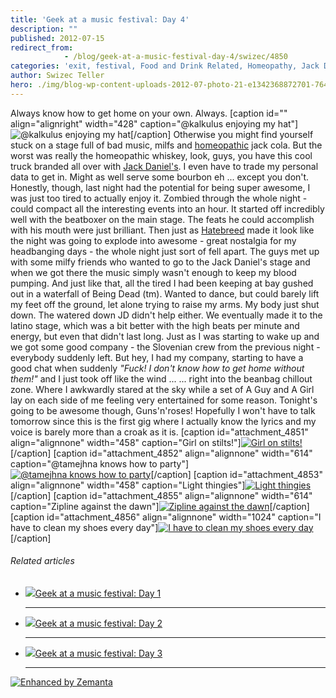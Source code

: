 ```yaml
---
title: 'Geek at a music festival: Day 4'
description: ""
published: 2012-07-15
redirect_from: 
            - /blog/geek-at-a-music-festival-day-4/swizec/4850
categories: 'exit, festival, Food and Drink Related, Homeopathy, Jack Daniel, Liquor and Wine, Travel + Events'
author: Swizec Teller
hero: ./img/blog-wp-content-uploads-2012-07-photo-21-e1342368872701-764x1024.jpg
---
```

Always know how to get home on your own. Always. \[caption id="" align="alignright" width="428" caption="@kalkulus enjoying my hat"]![@kalkulus enjoying my hat](http://distilleryimage2.instagram.com/1aabd8acce2611e19b0622000a1e8a4f_7.jpg "@kalkulus enjoying my hat")\[/caption] Otherwise you might find yourself stuck on a stage full of bad music, milfs and [homeopathic](http://en.wikipedia.org/wiki/Homeopathy "Homeopathy") jack cola. But the worst was really the homeopathic whiskey, look, guys, you have this cool truck branded all over with [Jack Daniel's](http://en.wikipedia.org/wiki/Jack_Daniel%27s "Jack Daniel's"). I even have to trade my personal data to get in. Might as well serve some bourbon eh ... except you don't. Honestly, though, last night had the potential for being super awesome, I was just too tired to actually enjoy it. Zombied through the whole night - could compact all the interesting events into an hour. It started off incredibly well with the beatboxer on the main stage. The feats he could accomplish with his mouth were just brilliant. Then just as [Hatebreed](http://www.hatebreed.com/ "Hatebreed") made it look like the night was going to explode into awesome - great nostalgia for my headbanging days - the whole night just sort of fell apart. The guys met up with some milfy friends who wanted to go to the Jack Daniel's stage and when we got there the music simply wasn't enough to keep my blood pumping. And just like that, all the tired I had been keeping at bay gushed out in a waterfall of Being Dead (tm). Wanted to dance, but could barely lift my feet off the ground, let alone trying to raise my arms. My body just shut down. The watered down JD didn't help either. We eventually made it to the latino stage, which was a bit better with the high beats per minute and energy, but even that didn't last long. Just as I was starting to wake up and we got some good company - the Slovenian crew from the previous night - everybody suddenly left. But hey, I had my company, starting to have a good chat when suddenly _"Fuck! I don't know how to get home without them!"_ and I just took off like the wind ... ... right into the beanbag chillout zone. Where I awkwardly stared at the sky while a set of A Guy and A Girl lay on each side of me feeling very entertained for some reason. Tonight's going to be awesome though, Guns'n'roses! Hopefully I won't have to talk tomorrow since this is the first gig where I actually know the lyrics and my voice is barely more than a croak as it is. \[caption id="attachment_4851" align="alignnone" width="458" caption="Girl on stilts!"][![Girl on stilts!](./img/blog-wp-content-uploads-2012-07-photo-21-e1342368872701-764x1024.jpg "Girl on stilts!")](http://swizec.com/blog/wp-content/uploads/2012/07/photo-21.jpeg)\[/caption] \[caption id="attachment_4852" align="alignnone" width="614" caption="@tamejhna knows how to party"][![@tamejhna knows how to party](./img/blog-wp-content-uploads-2012-07-photo-41-e1342368973262-1024x764.jpg "@tamejhna knows how to party")](http://swizec.com/blog/wp-content/uploads/2012/07/photo-41.jpeg)\[/caption] \[caption id="attachment_4853" align="alignnone" width="458" caption="Light thingies"][![Light thingies](./img/blog-wp-content-uploads-2012-07-photo-32-e1342369052888-764x1024.jpg "Light thingies")](http://swizec.com/blog/wp-content/uploads/2012/07/photo-32.jpeg)\[/caption] \[caption id="attachment_4855" align="alignnone" width="614" caption="Zipline against the dawn"][![Zipline against the dawn](./img/blog-wp-content-uploads-2012-07-zipline-e1342369138635-1024x764.jpg "Zipline against the dawn")](http://swizec.com/blog/wp-content/uploads/2012/07/zipline.jpeg)\[/caption] \[caption id="attachment_4856" align="alignnone" width="1024" caption="I have to clean my shoes every day"][![I have to clean my shoes every day](./img/blog-wp-content-uploads-2012-07-photo3-1024x764.jpg "I have to clean my shoes every day")](http://swizec.com/blog/wp-content/uploads/2012/07/photo3.jpeg)\[/caption]

###### Related articles

- [![](http://i.zemanta.com/100106846_80_80.jpg)](http://swizec.com/blog/geek-at-a-music-festival-day-1/swizec/4825)[Geek at a music festival: Day 1](http://swizec.com/blog/geek-at-a-music-festival-day-1/swizec/4825)

  * * *

- [![](http://i.zemanta.com/100305583_80_80.jpg)](http://swizec.com/blog/geek-at-a-music-festival-day-2/swizec/4830)[Geek at a music festival: Day 2](http://swizec.com/blog/geek-at-a-music-festival-day-2/swizec/4830)

  * * *

- [![](http://i.zemanta.com/100568602_80_80.jpg)](http://swizec.com/blog/geek-at-a-music-festival-day-3/swizec/4838)[Geek at a music festival: Day 3](http://swizec.com/blog/geek-at-a-music-festival-day-3/swizec/4838)

  * * *

[![Enhanced by Zemanta](http://img.zemanta.com/zemified_e.png?x-id=437bff9f-68d7-43ba-9e9f-88d47eb0a0a7)](http://www.zemanta.com/?px "Enhanced by Zemanta")